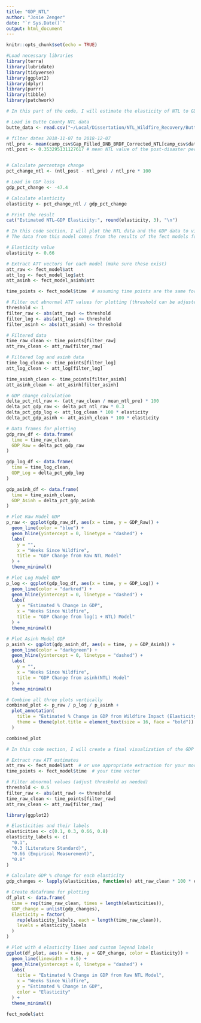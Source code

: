 ```yaml
---
title: "GDP_NTL"
author: "Josie Zenger"
date: "`r Sys.Date()`"
output: html_document
---
```


```r
knitr::opts_chunk$set(echo = TRUE)
```


```r
#Load necessary libraries
library(terra)
library(lubridate)
library(tidyverse)
library(ggplot2)
library(dplyr)
library(purrr)
library(tibble)
library(patchwork)

```

```r

# In this part of the code, I will estimate the elasticity of NTL to GDP using the measured estimate of GDP percentage loss from the fire in Butte County.

# Load in Butte County NTL data 
butte_data <- read.csv("~/Local/Dissertation/NTL_Wildfire_Recovery/Butte_DailyMeanLuminosity_2.csv")

# filter dates 2018-11-07 to 2018-12-07
ntl_pre <- mean(camp_csv$Gap_Filled_DNB_BRDF_Corrected_NTL[camp_csv$date <= "2018-11-07"])
ntl_post <- 0.353295131127617 # mean NTL value of the post-disaster period (2019-01-07 to 2019-11-08)


# Calculate percentage change
pct_change_ntl <- (ntl_post - ntl_pre) / ntl_pre * 100

# Load in GDP loss
gdp_pct_change <- -47.4

# Calculate elasticity
elasticity <- pct_change_ntl / gdp_pct_change

# Print the result
cat("Estimated NTL–GDP Elasticity:", round(elasticity, 3), "\n")


```

```r
# In this code section, I will plot the NTL data and the GDP data to visualize the relationship between them.
# The data from this model comes from the results of the fect models found in Dif_Dif.Rmd. This should be run before running this code. 

# Elasticity value
elasticity <- 0.66

# Extract ATT vectors for each model (make sure these exist)
att_raw <- fect_model$att
att_log <- fect_model_log$att
att_asinh <- fect_model_asinh$att

time_points <- fect_model$time  # assuming time points are the same for all

# Filter out abnormal ATT values for plotting (threshold can be adjusted)
threshold <- 1
filter_raw <- abs(att_raw) <= threshold
filter_log <- abs(att_log) <= threshold
filter_asinh <- abs(att_asinh) <= threshold

# Filtered data
time_raw_clean <- time_points[filter_raw]
att_raw_clean <- att_raw[filter_raw]

# Filtered log and asinh data
time_log_clean <- time_points[filter_log]
att_log_clean <- att_log[filter_log]

time_asinh_clean <- time_points[filter_asinh]
att_asinh_clean <- att_asinh[filter_asinh]

# GDP change calculation
delta_pct_ntl_raw <- (att_raw_clean / mean_ntl_pre) * 100
delta_pct_gdp_raw <- delta_pct_ntl_raw * 0.3
delta_pct_gdp_log <- att_log_clean * 100 * elasticity
delta_pct_gdp_asinh <- att_asinh_clean * 100 * elasticity

# Data frames for plotting
gdp_raw_df <- data.frame(
  time = time_raw_clean,
  GDP_Raw = delta_pct_gdp_raw
)

gdp_log_df <- data.frame(
  time = time_log_clean,
  GDP_Log = delta_pct_gdp_log
)

gdp_asinh_df <- data.frame(
  time = time_asinh_clean,
  GDP_Asinh = delta_pct_gdp_asinh
)

# Plot Raw Model GDP
p_raw <- ggplot(gdp_raw_df, aes(x = time, y = GDP_Raw)) +
  geom_line(color = "blue") +
  geom_hline(yintercept = 0, linetype = "dashed") +
  labs(
    y = "",
    x = "Weeks Since Wildfire",
    title = "GDP Change from Raw NTL Model"
  ) +
  theme_minimal()

# Plot Log Model GDP
p_log <- ggplot(gdp_log_df, aes(x = time, y = GDP_Log)) +
  geom_line(color = "darkred") +
  geom_hline(yintercept = 0, linetype = "dashed") +
  labs(
    y = "Estimated % Change in GDP",
    x = "Weeks Since Wildfire",
    title = "GDP Change from log(1 + NTL) Model"
  ) +
  theme_minimal()

# Plot Asinh Model GDP
p_asinh <- ggplot(gdp_asinh_df, aes(x = time, y = GDP_Asinh)) +
  geom_line(color = "darkgreen") +
  geom_hline(yintercept = 0, linetype = "dashed") +
  labs(
    y = "",
    x = "Weeks Since Wildfire",
    title = "GDP Change from asinh(NTL) Model"
  ) +
  theme_minimal()

# Combine all three plots vertically
combined_plot <- p_raw / p_log / p_asinh +
  plot_annotation(
    title = "Estimated % Change in GDP from Wildfire Impact (Elasticity = 0.3)",
    theme = theme(plot.title = element_text(size = 16, face = "bold"))
  )

combined_plot

```

```r
# In this code section, I will create a final visualization of the GDP change estimates from the raw NTL model, using the elasticity values calculated earlier.

# Extract raw ATT estimates 
att_raw <- fect_model$att  # or use appropriate extraction for your model
time_points <- fect_model$time  # your time vector

# Filter abnormal values (adjust threshold as needed)
threshold <- 0.5
filter_raw <- abs(att_raw) <= threshold
time_raw_clean <- time_points[filter_raw]
att_raw_clean <- att_raw[filter_raw]

library(ggplot2)

# Elasticities and their labels
elasticities <- c(0.1, 0.3, 0.66, 0.8)
elasticity_labels <- c(
  "0.1",
  "0.3 (Literature Standard)",
  "0.66 (Empirical Measurement)",
  "0.8"
)

# Calculate GDP % change for each elasticity
gdp_changes <- lapply(elasticities, function(e) att_raw_clean * 100 * e)

# Create dataframe for plotting
df_plot <- data.frame(
  time = rep(time_raw_clean, times = length(elasticities)),
  GDP_change = unlist(gdp_changes),
  Elasticity = factor(
    rep(elasticity_labels, each = length(time_raw_clean)),
    levels = elasticity_labels
  )
)

# Plot with 4 elasticity lines and custom legend labels
ggplot(df_plot, aes(x = time, y = GDP_change, color = Elasticity)) +
  geom_line(linewidth = 0.5) +
  geom_hline(yintercept = 0, linetype = "dashed") +
  labs(
    title = "Estimated % Change in GDP from Raw NTL Model",
    x = "Weeks Since Wildfire",
    y = "Estimated % Change in GDP",
    color = "Elasticity"
  ) +
  theme_minimal()

fect_model$att

```